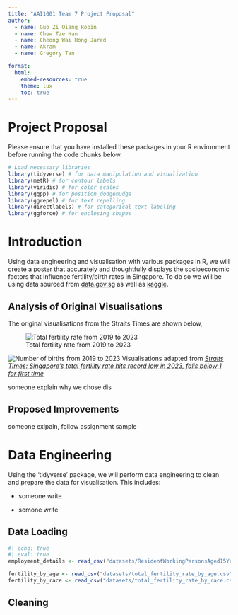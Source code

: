 ```yaml
---
title: "AAI1001 Team 7 Project Proposal"
author:
  - name: Guo Zi Qiang Robin
  - name: Chew Tze Han
  - name: Cheong Wai Hong Jared
  - name: Akram
  - name: Gregory Tan

format:
  html:
    embed-resources: true
    theme: lux
    toc: true 
---
```


# Project Proposal
Please ensure that you have installed these packages in your R environment before running the code chunks below.

```r
# Load necessary libraries
library(tidyverse) # for data manipulation and visualization
library(metR) # for contour labels
library(viridis) # for color scales
library(ggpp) # for position_dodgenudge 
library(ggrepel) # for text repelling
library(directlabels) # for categorical text labeling
library(ggforce) # for enclosing shapes
```

# Introduction
Using data engineering and visualisation with various packages in R, we will create a poster that accurately and thoughtfully displays the socioeconomic factors that influence fertility/birth rates in Singapore. To do so we will be using data sourced from [data.gov.sg](https://data.gov.sg/datasets/d_733c6493145ea436f49e9af17a922a58/view){target="blank"} as well as [kaggle](https://www.kaggle.com/datasets/harveytan/singapore-historical-fertility-rate){target="blank"}.

## Analysis of Original Visualisations
The original visualisations from the Straits Times are shown below,

![Total fertility rate from 2019 to 2023](imgs/total_fertility_rate.png)

![Number of births from 2019 to 2023](imgs/num_births.png)
Visualisations adapted from *[Straits Times: Singapore’s total fertility rate hits record low in 2023, falls below 1 for first time](https://www.straitstimes.com/singapore/politics/singapore-s-total-fertility-rate-hits-record-low-in-2023-falls-below-1-for-first-time){target="_blank"}*

someone explain why we chose dis

## Proposed Improvements

someone exlpain, follow assignment sample

# Data Engineering
Using the 'tidyverse' package, we will perform data engineering to clean and prepare the data for visualisation. This includes:

- someone write

- somone write

## Data Loading

```r
#| echo: true
#| eval: true
employment_details <- read_csv("datasets/ResidentWorkingPersonsAged15YearsandOverbyMonthlyIncomefromWorkNumberofHoursWorkedandSexCensusofPopulation2000.csv")

fertility_by_age <- read_csv("datasets/total_fertility_rate_by_age.csv")
fertility_by_race <- read_csv("datasets/total_fertility_rate_by_race.csv")
```

## Cleaning






